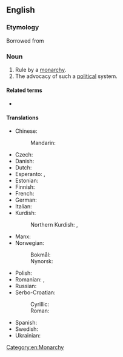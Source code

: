 ==English==
{{wikipedia}}

===Etymology===
Borrowed from {{bor|en|fr|monarchisme}}

===Noun===
{{en-noun|~}}

# Rule by a [[monarchy]].
# The advocacy of such a [[political]] system.

====Related terms====
* {{l|en|monarchist}}

====Translations====
{{trans-top|advocacy of the monarchistic political system}}
* Chinese:
*: Mandarin: {{t-needed|cmn}}
* Czech: {{t|cs|monarchismus|m}}
* Danish: {{t|da|monarkisme|c}}
* Dutch: {{t+|nl|monarchisme|m}}
* Esperanto: {{t|eo|monarĥismo}}, {{t|eo|monarkismo}}
* Estonian: {{t|et|monarhism}}
* Finnish: {{t+|fi|monarkismi}}
* French: {{t+|fr|monarchisme|m}}
* German: {{t|de|Monarchismus|m}}
* Italian: {{t+|it|monarchismo|m}}
* Kurdish:
*: Northern Kurdish: {{t+|kmr|monarşîzm|f}}, {{t+|kmr|keyperestî|f}}
{{trans-mid}}
* Manx: {{t|gv|ard-reeaghys|m}}
* Norwegian:
*: Bokmål: {{t|nb|monarkisme|m}}
*: Nynorsk: {{t|nn|monarkisme|m}}
* Polish: {{t|pl|monarchizm|m}}
* Romanian: {{t+|ro|monarhism|m}}, {{t+|ro|regalism|m}}
* Russian: {{t+|ru|монархизм|m}}
* Serbo-Croatian:
*: Cyrillic: {{t|sh|монархизам|m}}
*: Roman: {{t+|sh|monarhizam|m}}
* Spanish: {{t|es|monarquismo|m}}
* Swedish: {{t|sv|monarkism|c}}
* Ukrainian: {{t|uk|монархізм|m}}
{{trans-bottom}}

[[Category:en:Monarchy]]